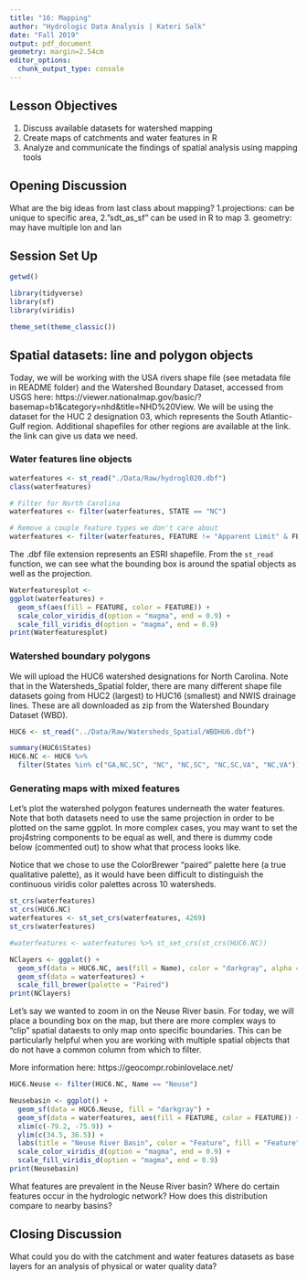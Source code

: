 ```yaml
---
title: "16: Mapping"
author: "Hydrologic Data Analysis | Kateri Salk"
date: "Fall 2019"
output: pdf_document
geometry: margin=2.54cm
editor_options: 
  chunk_output_type: console
---
```


## Lesson Objectives
1. Discuss available datasets for watershed mapping
2. Create maps of catchments and water features in R
3. Analyze and communicate the findings of spatial analysis using mapping tools

## Opening Discussion

What are the big ideas from last class about mapping?
1.projections: can be unique to specific area, 
2."sdt_as_sf" can be used in R to map
3. geometry: may have multiple lon and lan

## Session Set Up

```r
getwd()

library(tidyverse)
library(sf)
library(viridis)

theme_set(theme_classic())
```

## Spatial datasets: line and polygon objects

Today, we will be working with the USA rivers shape file (see metadata file in README folder) and the Watershed Boundary Dataset, accessed from USGS here: https://viewer.nationalmap.gov/basic/?basemap=b1&category=nhd&title=NHD%20View. We will be using the dataset for the HUC 2 designation 03, which represents the South Atlantic-Gulf region. Additional shapefiles for other regions are available at the link. 
the link can give us data we need.

### Water features line objects
```r
waterfeatures <- st_read("./Data/Raw/hydrogl020.dbf")
class(waterfeatures)

# Filter for North Carolina
waterfeatures <- filter(waterfeatures, STATE == "NC")

# Remove a couple feature types we don't care about
waterfeatures <- filter(waterfeatures, FEATURE != "Apparent Limit" & FEATURE != "Closure Line")
```

The .dbf file extension represents an ESRI shapefile. From the `st_read` function, we can see what the bounding box is around the spatial objects as well as the projection.

```r
Waterfeaturesplot <- 
ggplot(waterfeatures) +
  geom_sf(aes(fill = FEATURE, color = FEATURE)) +
  scale_color_viridis_d(option = "magma", end = 0.9) +
  scale_fill_viridis_d(option = "magma", end = 0.9)
print(Waterfeaturesplot)

```

### Watershed boundary polygons

We will upload the HUC6 watershed designations for North Carolina. Note that in the Watersheds_Spatial folder, there are many different shape file datasets going from HUC2 (largest) to HUC16 (smallest) and NWIS drainage lines. These are all downloaded as zip from the Watershed Boundary Dataset (WBD).
```r
HUC6 <- st_read("../Data/Raw/Watersheds_Spatial/WBDHU6.dbf")

summary(HUC6$States)
HUC6.NC <- HUC6 %>%
  filter(States %in% c("GA,NC,SC", "NC", "NC,SC", "NC,SC,VA", "NC,VA"))


```

### Generating maps with mixed features

Let's plot the watershed polygon features underneath the water features. Note that both datasets need to use the same projection in order to be plotted on the same ggplot. In more complex cases, you may want to set the proj4string components to be equal as well, and there is dummy code below (commented out) to show what that process looks like.

Notice that we chose to use the ColorBrewer "paired" palette here (a true qualitative palette), as it would have been difficult to distinguish the continuous viridis color palettes across 10 watersheds.

```r
st_crs(waterfeatures)
st_crs(HUC6.NC)
waterfeatures <- st_set_crs(waterfeatures, 4269)
st_crs(waterfeatures)

#waterfeatures <- waterfeatures %>% st_set_crs(st_crs(HUC6.NC))

NClayers <- ggplot() +
  geom_sf(data = HUC6.NC, aes(fill = Name), color = "darkgray", alpha = 0.5) +
  geom_sf(data = waterfeatures) +
  scale_fill_brewer(palette = "Paired")
print(NClayers)

```

Let's say we wanted to zoom in on the Neuse River basin. For today, we will place a bounding box on the map, but there are more complex ways to "clip" spatial dataests to only map onto specific boundaries. This can be particularly helpful when you are working with multiple spatial objects that do not have a common column from which to filter. 

More information here: https://geocompr.robinlovelace.net/

```r
HUC6.Neuse <- filter(HUC6.NC, Name == "Neuse")

Neusebasin <- ggplot() +
  geom_sf(data = HUC6.Neuse, fill = "darkgray") +
  geom_sf(data = waterfeatures, aes(fill = FEATURE, color = FEATURE)) +
  xlim(c(-79.2, -75.9)) +
  ylim(c(34.5, 36.5)) +
  labs(title = "Neuse River Basin", color = "Feature", fill = "Feature") +
  scale_color_viridis_d(option = "magma", end = 0.9) +
  scale_fill_viridis_d(option = "magma", end = 0.9)
print(Neusebasin)
```

What features are prevalent in the Neuse River basin? Where do certain features occur in the hydrologic network? How does this distribution compare to nearby basins?

> 

## Closing Discussion

What could you do with the catchment and water features datasets as base layers for an analysis of physical or water quality data?